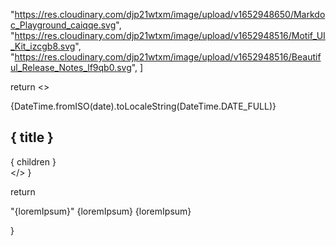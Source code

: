 
  "https://res.cloudinary.com/djp21wtxm/image/upload/v1652948650/Markdoc_Playground_caiqqe.svg",
  "https://res.cloudinary.com/djp21wtxm/image/upload/v1652948516/Motif_UI_Kit_izcgb8.svg",
  "https://res.cloudinary.com/djp21wtxm/image/upload/v1652948516/Beautiful_Release_Notes_lf9qb0.svg",
]

  return <>
    <div>
      <span className="text-xs px-2 py-1 rounded-full bg-cyan-50 text-cyan-600 font-medium">{DateTime.fromISO(date).toLocaleString(DateTime.DATE_FULL)}</span></div>
    <div className="col-span-3 mb-12">
      <div
        className="h-24 p-3 hero-gradient rounded-lg bg-cover bg-center"
      >
      <h2 className="font-bold text-white text-xl mt-6">{ title }</h2>
      </div>
      <div className="prose mt-4">{ children }</div>
    </div>
  </>
}


  return <div className="grid grid-cols-1 sm:grid-cols-2 gap-2">
    <ChangelogEntry
      date="2022-09-19"
      title="Introducing Markdoc"
      cover={covers[0]}
      >
      "{loremIpsum}"
    </ChangelogEntry>
    <ChangelogEntry
      date="2022-08-14"
      title="Component libraries"
      cover={covers[1]}
      >
      {loremIpsum}
    </ChangelogEntry>
    <ChangelogEntry
      date="2022-07-25"
      title="Welcome to the Globex changelog!"
      cover={covers[2]}
      >
      {loremIpsum}
    </ChangelogEntry>
  </div>
}

<SampleChangelog />
